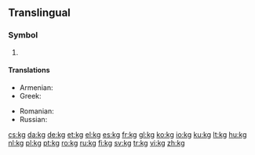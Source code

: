 {{also|KG|.kg}}
==Translingual==
===Symbol===
{{head|mul|symbol}}

# {{SI-unit-abb|kilo|gram|[[mass]]}}

====Translations====
{{trans-top|kg}}
* Armenian: {{t|hy|կգ|sc=Armn}}
* Greek: {{t|el|χγρ.|tr=chgr.}}
{{trans-mid}}
* Romanian: {{t|ro|kg|n}}
* Russian: {{t+|ru|кг|sc=Cyrl}}
{{trans-bottom}}

[[cs:kg]]
[[da:kg]]
[[de:kg]]
[[et:kg]]
[[el:kg]]
[[es:kg]]
[[fr:kg]]
[[gl:kg]]
[[ko:kg]]
[[io:kg]]
[[ku:kg]]
[[lt:kg]]
[[hu:kg]]
[[nl:kg]]
[[pl:kg]]
[[pt:kg]]
[[ro:kg]]
[[ru:kg]]
[[fi:kg]]
[[sv:kg]]
[[tr:kg]]
[[vi:kg]]
[[zh:kg]]